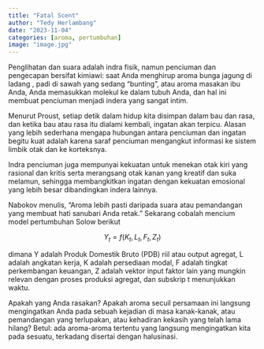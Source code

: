 ```yaml
---
title: "Fatal Scent"
author: "Tedy Herlambang"
date: "2023-11-04"
categories: [aroma, pertumbuhan]
image: "image.jpg"
---
```


Penglihatan dan suara adalah indra fisik, namun penciuman dan pengecapan bersifat kimiawi: saat Anda menghirup aroma bunga jagung di ladang , padi di sawah yang sedang "bunting", atau aroma masakan ibu Anda, Anda memasukkan molekul ke dalam tubuh Anda, dan hal ini membuat penciuman menjadi indera yang sangat intim.

Menurut Proust, setiap detik dalam hidup kita disimpan dalam bau dan rasa, dan ketika bau atau rasa itu dialami kembali, ingatan akan terpicu. Alasan yang lebih sederhana mengapa hubungan antara penciuman dan ingatan begitu kuat adalah karena saraf penciuman mengangkut informasi ke sistem limbik otak dan ke korteksnya.

Indra penciuman juga mempunyai kekuatan untuk menekan otak kiri yang rasional dan kritis serta merangsang otak kanan yang kreatif dan suka melamun, sehingga membangkitkan ingatan dengan kekuatan emosional yang lebih besar dibandingkan indera lainnya.

Nabokov menulis, "Aroma lebih pasti daripada suara atau pemandangan yang membuat hati sanubari Anda retak." Sekarang cobalah mencium model pertumbuhan Solow berikut

$$
Y_t=f(K_t,L_t, F_t, Z_t)
$$

dimana Y adalah Produk Domestik Bruto (PDB) riil atau output agregat, L adalah angkatan kerja, K adalah persediaan modal, F adalah tingkat perkembangan keuangan, Z adalah vektor input faktor lain yang mungkin relevan dengan proses produksi agregat, dan subskrip t menunjukkan waktu.

Apakah yang Anda rasakan? Apakah aroma secuil persamaan ini langsung mengingatkan Anda pada sebuah kejadian di masa kanak-kanak, atau pemandangan yang terlupakan, atau kehadiran kekasih yang telah lama hilang? Betul: ada aroma-aroma tertentu yang langsung mengingatkan kita pada sesuatu, terkadang disertai dengan halusinasi.
